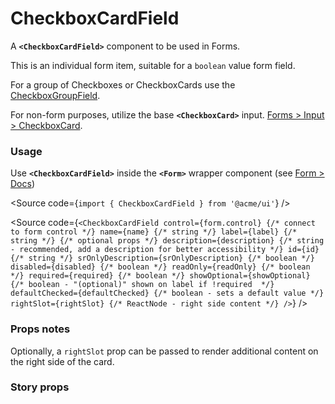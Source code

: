 
<Meta of={CheckboxCardFieldStories} />

# CheckboxCardField

A **`<CheckboxCardField>`** component to be used in Forms.

This is an individual form item, suitable for a `boolean` value form field.

For a group of Checkboxes or CheckboxCards use the [CheckboxGroupField](/docs/forms-fields-checkboxgroupfield--docs).

For non-form purposes, utilize the base **`<CheckboxCard>`** input. [Forms > Input > CheckboxCard](/docs/inputs-checkboxcard--docs).

<Canvas of={CheckboxCardFieldStories.Default} />

### Usage

Use **`<CheckboxCardField>`** inside the **`<Form>`** wrapper component (see [Form > Docs](/docs/forms-fields-form--docs))

<Source code={`import { CheckboxCardField } from '@acme/ui'`} />

<Source
	code={`
<CheckboxCardField
  control={form.control} {/* connect to form control */}
  name={name} {/* string */}
  label={label} {/* string */}
  {/* optional props */}
  description={description} {/* string - recommended, add a description for better accessibility */}
  id={id} {/* string */}
  srOnlyDescription={srOnlyDescription} {/* boolean */}
  disabled={disabled} {/* boolean */}
  readOnly={readOnly} {/* boolean */}
  required={required} {/* boolean */}
  showOptional={showOptional} {/* boolean - "(optional)" shown on label if !required  */}
  defaultChecked={defaultChecked} {/* boolean - sets a default value */}
  rightSlot={rightSlot} {/* ReactNode - right side content */}
/>
`}
/>

### Props notes

Optionally, a `rightSlot` prop can be passed to render additional content on the right side of the card.

### Story props

<Controls />
